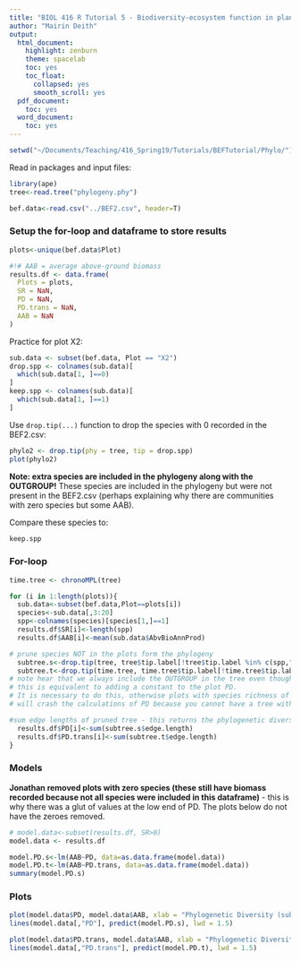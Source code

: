 ```yaml
---
title: "BIOL 416 R Tutorial 5 - Biodiversity-ecosystem function in plant communities"
author: "Mairin Deith"
output:
  html_document:
    highlight: zenburn
    theme: spacelab
    toc: yes
    toc_float:
      collapsed: yes
      smooth_scroll: yes
  pdf_document:
    toc: yes
  word_document:
    toc: yes
---
```


```r
setwd("~/Documents/Teaching/416_Spring19/Tutorials/BEFTutorial/Phylo/")
```

Read in packages and input files:
```r
library(ape)
tree<-read.tree("phylogeny.phy")

bef.data<-read.csv("../BEF2.csv", header=T)
```

### Setup the for-loop and dataframe to store results

```r
plots<-unique(bef.data$Plot)

#!# AAB = average above-ground biomass
results.df <- data.frame(
  Plots = plots,
  SR = NaN,
  PD = NaN,
  PD.trans = NaN,
  AAB = NaN
)
```

Practice for plot X2:
```r
sub.data <- subset(bef.data, Plot == "X2")
drop.spp <- colnames(sub.data)[
  which(sub.data[1, ]==0)
]
keep.spp <- colnames(sub.data)[
  which(sub.data[1, ]==1)
]
```

Use `drop.tip(...)` function to drop the species with 0 recorded in the BEF2.csv:
```r
phylo2 <- drop.tip(phy = tree, tip = drop.spp)
plot(phylo2)
```

**Note: extra species are included in the phylogeny along with the OUTGROUP!** 
These species are included in the phylogeny but were not present in the BEF2.csv (perhaps explaining why there are communities with zero species but some AAB).

Compare these species to:
```r
keep.spp
```

### For-loop 

```r
time.tree <- chronoMPL(tree)

for (i in 1:length(plots)){
  sub.data<-subset(bef.data,Plot==plots[i])
  species<-sub.data[,3:20]
  spp<-colnames(species)[species[1,]==1]
  results.df$SR[i]<-length(spp)
  results.df$AAB[i]<-mean(sub.data$AbvBioAnnProd)

# prune species NOT in the plots form the phylogeny
  subtree.s<-drop.tip(tree, tree$tip.label[!tree$tip.label %in% c(spp,"OUTGROUP")])
  subtree.t<-drop.tip(time.tree, time.tree$tip.label[!time.tree$tip.label %in% c(spp,"OUTGROUP")])
# note hear that we always include the OUTGROUP in the tree even though it is not included in any of the plots
# this is equivalent to adding a constant to the plot PD.
# It is necessary to do this, otherwise plots with species richness of one
# will crash the calculations of PD because you cannot have a tree with just one taxon (it is a stick!)

#sum edge lengths of pruned tree - this returns the phylogenetic diversity of included species
  results.df$PD[i]<-sum(subtree.s$edge.length)
  results.df$PD.trans[i]<-sum(subtree.t$edge.length)
}
```

### Models
**Jonathan removed plots with zero species (these still have biomass recorded because not all species were included in this dataframe)** - this is why there was a glut of values at the low end of PD. 
The plots below do not have the zeroes removed.

```r

# model.data<-subset(results.df, SR>0)
model.data <- results.df

model.PD.s<-lm(AAB~PD, data=as.data.frame(model.data))
model.PD.t<-lm(AAB~PD.trans, data=as.data.frame(model.data))
summary(model.PD.s)
```

### Plots
```r
plot(model.data$PD, model.data$AAB, xlab = "Phylogenetic Diversity (substitutions)", ylab = expression(paste("Biomass (g/m"^"2", ")")), cex = 1.25,cex.lab = 1.5, cex.axis = 1.25)
lines(model.data[,"PD"], predict(model.PD.s), lwd = 1.5)
```

```r
plot(model.data$PD.trans, model.data$AAB, xlab = "Phylogenetic Diversity (time)", ylab = expression(paste("Biomass (g/m"^"2", ")")), cex = 1.25,cex.lab = 1.5, cex.axis = 1.25)
lines(model.data[,"PD.trans"], predict(model.PD.t), lwd = 1.5)
```